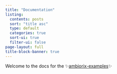 ```yaml
---
title: "Documentation"
listing:
  contents: posts
  sort: "title asc"
  type: default
  categories: true
  sort-ui: true
  filter-ui: false
page-layout: full
title-block-banner: true
---
```


Welcome to the docs for the ✨[ambiorix-examples](https://github.com/kennedymwavu/ambiorix-examples)✨
